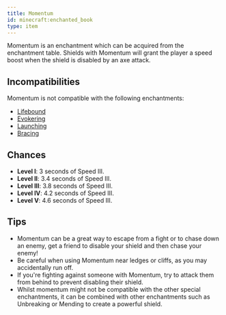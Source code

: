 ```yaml
---
title: Momentum
id: minecraft:enchanted_book
type: item
---
```


Momentum is an enchantment which can be acquired from the enchantment table. Shields with Momentum will grant the player a speed boost when the shield is disabled by an axe attack.

## Incompatibilities

Momentum is not compatible with the following enchantments:

- [Lifebound](./lifebound)
- [Evokering](./evokering)
- [Launching](./launching)
- [Bracing](./bracing)

## Chances

- **Level I**: 3 seconds of Speed III.
- **Level II**: 3.4 seconds of Speed III.
- **Level III**: 3.8 seconds of Speed III.
- **Level IV**: 4.2 seconds of Speed III.
- **Level V**: 4.6 seconds of Speed III.

## Tips

- Momentum can be a great way to escape from a fight or to chase down an enemy, get a friend to disable your shield and then chase your enemy!
- Be careful when using Momentum near ledges or cliffs, as you may accidentally run off.
- If you're fighting against someone with Momentum, try to attack them from behind to prevent disabling their shield.
- Whilst momentum might not be compatible with the other special enchantments, it can be combined with other enchantments such as Unbreaking or Mending to create a powerful shield.
